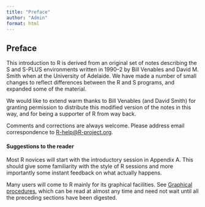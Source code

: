 ```yaml
---
title: "Preface"
author: "Admin"
format: html
---
```


## Preface

This introduction to R is derived from an original set of notes describing the S and S-PLUS environments written in 1990--2 by Bill Venables and David M. Smith when at the University of Adelaide. We have made a number of small changes to reflect differences between the R and S programs, and expanded some of the material.

We would like to extend warm thanks to Bill Venables (and David Smith) for granting permission to distribute this modified version of the notes in this way, and for being a supporter of R from way back.

Comments and corrections are always welcome. Please address email correspondence to [R-help\@R-project.org](mailto:R-help@R-project.org).

#### Suggestions to the reader

Most R novices will start with the introductory session in Appendix A. This should give some familiarity with the style of R sessions and more importantly some instant feedback on what actually happens.

Many users will come to R mainly for its graphical facilities. See [Graphical procedures](https://cloud.r-project.org/doc/manuals/r-release/R-intro.html#Graphics), which can be read at almost any time and need not wait until all the preceding sections have been digested.
